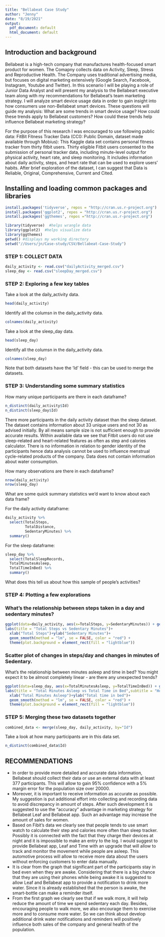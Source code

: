 ```yaml
---
title: "Bellabeat Case Study"
author: "Jenny"
date: "8/19/2021"
output:
  pdf_document: default
  html_document: default
---
```


## Introduction and background
Bellabeat is a high-tech company that manufactures health-focused smart product for women. The Comapny collects data on Activity, Sleep, Stress and Reproductive Health. The Company uses traditional advertising media, but focuses on digital marketing extensively (Google Search, Facebook, Instagram, Youtube and Twitter).
In this scenario I will be playing a role of Junior Data Analyst and will present my analysis to the Bellabeart executive team along with my recommendations for Bellabeat's team marketing strategy. I will analyze smart device usage data in order to gain insight into how consumers use non-Bellabeat smart devices. These questions will guide my analysis:
What are some trends in smart device usage?
How could these trends apply to Bellabeat customers?
How could these trends help influence Bellabeat marketing strategy?

For the purpose of this research I was encouraged to use following public data:
FitBit Fitness Tracker Data (CC0: Public Domain, dataset made available through Mobius): This Kaggle data set contains personal fitness tracker from thirty fitbit users. Thirty eligible Fitbit users consented to the submission of personal tracker data, including minute-level output for physical activity, heart rate, and sleep monitoring. It includes information about daily activity, steps, and heart rate that can be used to explore users’ habits. After brief exploration of the dataset, I can suggest that Data is Reliable, Original, Comprehensive, Current and Cited.


## Installing and loading common packages and libraries

```r
install.packages('tidyverse', repos = "http://cran.us.r-project.org")
install.packages('ggplot2', repos = "http://cran.us.r-project.org")
install.packages('ggthemes', repos ="http://cran.us.r-project.org")

```

```r
library(tidyverse)  #helps wrangle data
library(ggplot2)  #helps visualize data
library(ggthemes)
getwd() #displays my working directory
setwd("//Users/jn/Case-study/CSV/Bellabeat-Case-Study") 
```


### STEP 1: COLLECT DATA

```r
daily_activity <- read.csv("dailyActivity_merged.csv")
sleep_day <- read.csv("sleepDay_merged.csv")
```


### STEP 2: Exploring a few key tables

Take a look at the daily_activity data.
```r
head(daily_activity)
```

Identify all the columsn in the daily_activity data.
```r
colnames(daily_activity)
```

Take a look at the sleep_day data.
```r
head(sleep_day)
```

Identify all the columsn in the daily_activity data.
```r
colnames(sleep_day)
```

Note that both datasets have the 'Id' field - this can be used to merge the datasets.

### STEP 3: Understanding some summary statistics
How many unique participants are there in each dataframe? 

```r
n_distinct(daily_activity$Id)
n_distinct(sleep_day$Id)
```
There more participants in the daily activity dataset than the sleep dataset. The dataset contains information about 33 unique users and not 30 as advised initially. By all means sample size is not sufficient enough to provide accurate results. Within available data we see that Fitbit users do not use sleep-related and heart-related features as often as step and calories calculator. There is no information in relation to gender identity of the participants hence data analysis cannot be used to influence menstrual cycle-related products of the company. Data does not contain information about water consumption.

How many observations are there in each dataframe?
```r
nrow(daily_activity)
nrow(sleep_day)
```

What are some quick summary statistics we'd want to know about each data frame?

For the daily activity dataframe:
```r
daily_activity %>%  
  select(TotalSteps,
         TotalDistance,
         SedentaryMinutes) %>%
  summary()
```

For the sleep dataframe:
```r
sleep_day %>%  
  select(TotalSleepRecords,
  TotalMinutesAsleep,
  TotalTimeInBed) %>%
  summary()
```

What does this tell us about how this sample of people's activities? 

### STEP 4: Plotting a few explorations

### What's the relationship between steps taken in a day and sedentary minutes? 

```r
ggplot(data=daily_activity, aes(x=TotalSteps, y=SedentaryMinutes)) + geom_point() +
labs(title = "Total Steps vs Sedentary Minutes")+
  xlab("Total Steps")+ylab("Sedentary Minutes")+
  geom_smooth(method = "lm", se = FALSE, color = "red") + 
  theme(plot.background = element_rect(fill = "lightblue"))
```
### Scatter plot of changes in steps/day and changes in minutes of Sedentary.

What's the relationship between minutes asleep and time in bed? You might expect it to be almost completely linear - are there any unexpected trends?
```r
ggplot(data=sleep_day, aes(x=TotalMinutesAsleep, y=TotalTimeInBed)) + geom_point()+
labs(title = "Total Minutes Asleep vs Total Time in Bed",subtitle = "How much longer people stay in bed?")+
  xlab("Total Minutes Asleep")+ylab("Total time in bed")+
  geom_smooth(method = "lm", se = FALSE, color = "red") + 
  theme(plot.background = element_rect(fill = "lightblue"))

```

### STEP 5: Merging these two datasets together

```r
combined_data <- merge(sleep_day, daily_activity, by="Id")
```

Take a look at how many participants are in this data set.

```r
n_distinct(combined_data$Id)
```
## RECOMMENDATIONS
* In order to provide more detailed and accurate data information, Bellabeat should collect their data or use an external data with at least 377 participants. This will allow to gain 95% confidence with a 5% margin error for the population size over 20000.
* Moreover, it is important to receive information as accurate as possible. My suggestion is put additional effort into collecting and recording data to avoid discrepancy in amount of steps. After such development it is suggested to use the "accuracy" advantage in marketing strategy for Bellabeat Leaf and Bellabeat app. Such an advantage may increase the amount of sales for women. 
* Based on Fibit's data we clearly see that people tends to use smart watch to calculate their step and calories more often than sleep tracker. Possibly it is connected with the fact that they charge their devices at night and it is impossible to make an entry to the log. I would suggest to provide Bellabeat app, Leaf and Time with an upgrade that will allow to track and monitor the movement while people are asleep. This automotive process will allow to receive more data about the users without enforcing customers to enter data manually.
* It is clear from the graph that significant part of the participants stay in bed even when they are awake. Considering that there is a big chance that they are using their phones while being awake it is suggested to allow Leaf and Bellabeat app to provide a notification to drink more water. Since it is already established that the person is awake, the smart-bottle can make a reminder itself.
* From the first graph we clearly see that if we walk more, it will help reduce the amount of time we spend sedentary each day. Besides,  encouraging people to walk more, we also encourage them to exercise more and to consume more water. So we can think about develop additional drink water notifications and reminders will positively influence both sales of the company and general health of the population.
